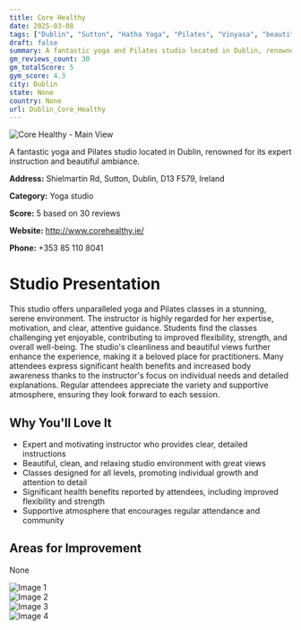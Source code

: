 ```yaml
---
title: Core Healthy
date: 2025-03-08
tags: ["Dublin", "Sutton", "Hatha Yoga", "Pilates", "Vinyasa", "beautiful environment", "professional instruction", "Dublin"]  
draft: false
summary: A fantastic yoga and Pilates studio located in Dublin, renowned for its expert instruction and beautiful ambiance.
gm_reviews_count: 30
gm_totalScore: 5
gym_score: 4.3
city: Dublin
state: None
country: None
url: Dublin_Core_Healthy
---
```


<div className="aspect-[16/9] relative my-8">
  <img 
    src="https://lh5.googleusercontent.com/p/AF1QipPZ4f2sKSV1dhkSl4U7L-ysSRxflAK2piOWkspU=w1920-h1080-k-no"
    alt="Core Healthy - Main View"
    className="object-cover absolute inset-0 w-full h-full rounded-lg"
  />
</div>

A fantastic yoga and Pilates studio located in Dublin, renowned for its expert instruction and beautiful ambiance.

**Address:** Shielmartin Rd, Sutton, Dublin, D13 F579, Ireland

**Category:** Yoga studio

**Score:** 5 based on 30 reviews

**Website:** http://www.corehealthy.ie/

**Phone:** +353 85 110 8041

# Studio Presentation

This studio offers unparalleled yoga and Pilates classes in a stunning, serene environment. The instructor is highly regarded for her expertise, motivation, and clear, attentive guidance. Students find the classes challenging yet enjoyable, contributing to improved flexibility, strength, and overall well-being. The studio's cleanliness and beautiful views further enhance the experience, making it a beloved place for practitioners. Many attendees express significant health benefits and increased body awareness thanks to the instructor's focus on individual needs and detailed explanations. Regular attendees appreciate the variety and supportive atmosphere, ensuring they look forward to each session.

## Why You'll Love It

- Expert and motivating instructor who provides clear, detailed instructions
- Beautiful, clean, and relaxing studio environment with great views
- Classes designed for all levels, promoting individual growth and attention to detail
- Significant health benefits reported by attendees, including improved flexibility and strength
- Supportive atmosphere that encourages regular attendance and community

## Areas for Improvement

None

<div className="grid grid-cols-1 xl:grid-cols-2 gap-4 my-8">
<div className="aspect-[4/3] relative"><img src="https://lh3.googleusercontent.com/p/AF1QipNaQRFuAedyYm_DfoNby1XV8bDfTPiMgVIEipkO=w1920-h1080-k-no" alt="Image 1" className="object-cover absolute inset-0 w-full h-full rounded-lg" /></div>
<div className="aspect-[4/3] relative"><img src="https://lh5.googleusercontent.com/p/AF1QipP-iI_rQjMlqfS6ECS65g72AsHVEl1LRZNV62p0=w1920-h1080-k-no" alt="Image 2" className="object-cover absolute inset-0 w-full h-full rounded-lg" /></div>
<div className="aspect-[4/3] relative"><img src="https://lh5.googleusercontent.com/p/AF1QipNaWdMvczsNjm6cgvpBWW515AL2K1U_Afume6lA=w1920-h1080-k-no" alt="Image 3" className="object-cover absolute inset-0 w-full h-full rounded-lg" /></div>
<div className="aspect-[4/3] relative"><img src="https://lh5.googleusercontent.com/p/AF1QipNLznJPoYv0QaWYkhTDKLiv5KQ_UGmABcyc1eSo=w1920-h1080-k-no" alt="Image 4" className="object-cover absolute inset-0 w-full h-full rounded-lg" /></div>
</div>